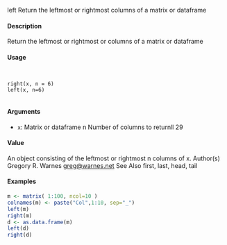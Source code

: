 
left
Return the leftmost or rightmost columns of a matrix or dataframe

#### Description

Return the leftmost or rightmost or columns of a matrix or dataframe

#### Usage
<pre><code>

right(x, n = 6)
left(x, n=6)

</code></pre>
#### Arguments

* ``x``: Matrix or dataframe
n Number of columns to returnll
29

#### Value

An object consisting of the leftmost or rightmost n columns of x.
Author(s)
Gregory R. Warnes <greg@warnes.net>
See Also
first, last, head, tail

#### Examples
```r

m <- matrix( 1:100, ncol=10 )
colnames(m) <- paste("Col",1:10, sep="_")
left(m)
right(m)
d <- as.data.frame(m)
left(d)
right(d)

```
